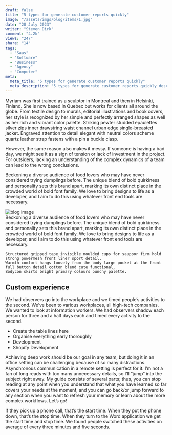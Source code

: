 ```yaml
---
draft: false
title: "5 types for generate customer reports quickly"
image: "/assets/imgs/blog/items/1.jpg"
date: "28 July 2023"
writer: "Steven Dirk"
comment: "4.2k"
views: "247"
share: "14"
tags:
  - "Saas"
  - "Software"
  - "Business"
  - "Agency"
  - "Computer"
meta:
  meta_title: "5 types for generate customer reports quickly"
  meta_description: "5 types for generate customer reports quickly description"
---
```

Myriam was first trained as a sculptor in Montreal and then in Helsinki, Finland. She is now based in Quebec but works 
for clients all around the globe. From textile design to murals, editorial illustrations and book covers, her style is 
recognized by her simple and perfectly arranged shapes as well as her rich and vibrant color palette. Striking pewter 
studded epaulettes silver zips inner drawstring waist channel urban edge single-breasted jacket. Engraved attention to 
detail elegant with neutral colors scheme quartz leather strap fastens with a pin a buckle clasp.

However, the same reason also makes it messy. If someone is having a bad day, we might see it as a sign of tension or 
lack of investment in the project. For outsiders, lacking an understanding of the complex dynamics of a team can lead to 
the wrong conclusions.

<Quote text="Effortless comfortable full leather lining catching unique detail to the toe low cut-away side clean and sleek harmony." author="Stav drive" />

Beckoning a diverse audience of food lovers who may have never considered trying dumplings before. 
The unique blend of bold quirkiness and personality sets this brand apart, marking its own distinct place in the crowded 
world of bold font family. We love to bring designs to life as a developer, and I aim to do this using whatever front end 
tools are necessary.

<Div className="grid grid-cols-1 xl:grid-cols-[430px_auto] 2xl:grid-cols-[520px_auto] gap-[30px] lg:gap-[60px] mt-[8px] lg:mt-[37px] mb-[31px] lg:mb-[58px]">
  <img src="/assets/imgs/blog/details/details-img1.png" className="rounded-theme" alt="blog image" />
  <Div>
    Beckoning a diverse audience of food lovers who may have never considered trying dumplings before. 
    The unique blend of bold quirkiness and personality sets this brand apart, marking its own distinct place in 
    the crowded world of bold font family. We love to bring designs to life as a developer, and I aim to do this using 
    whatever front end tools are necessary.

    Structured gripped tape invisible moulded cups for sauppor firm hold strong powermesh front liner sport detail. 
    Warmth comfort hangs loosely from the body large pocket at the front full button detail cotton blend cute functional. 
    Bodycon skirts bright primary colours punchy palette.
  </Div>
</Div>

<H2>Custom experience</H2>

We had observers go into the workplace and we timed people’s activities to the second. We’ve been to various workplaces, 
all high-tech companies. We wanted to look at information workers. We had observers shadow each person for three and a half 
days each and timed every activity to the second.

- Create the table lines here
- Organise everything early thoroughly
- Development
- Shopify Development

Achieving deep work should be our goal in any team, but doing it in an office setting can be challenging because of so 
many distractions. Asynchronous communication in a remote setting is perfect for it. I’m not a fan of long reads with too 
many unnecessary details, so I’ll “jump” into the subject right away. My guide consists of several parts; thus, you can 
stop reading at any point when you understand that what you have learned so far covers your needs at the moment, and you 
can go back/or jump forward to any section when you want to refresh your memory or learn about the more complex workflows. 
Let’s go!

If they pick up a phone call, that’s the start time. When they put the phone down, that’s the stop time. When they turn to 
the Word application we get the start time and stop time. We found people switched these activities on average of every 
three minutes and five seconds.